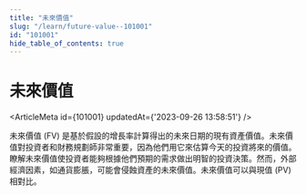 ```yaml
---
title: "未來價值"
slug: "/learn/future-value--101001"
id: "101001"
hide_table_of_contents: true
---
```



# 未來價值

<ArticleMeta id={101001} updatedAt={'2023-09-26 13:58:51'} />
<div className='border-solid border-b border-t-0 my-4 border-[var(--ifm-color-gray-300)]' />

未來價值 (FV) 是基於假設的增長率計算得出的未來日期的現有資產價值。未來價值對投資者和財務規劃師非常重要，因為他們用它來估算今天的投資將來的價值。瞭解未來價值使投資者能夠根據他們預期的需求做出明智的投資決策。然而，外部經濟因素，如通貨膨脹，可能會侵蝕資產的未來價值。未來價值可以與現值 (PV) 相對比。
